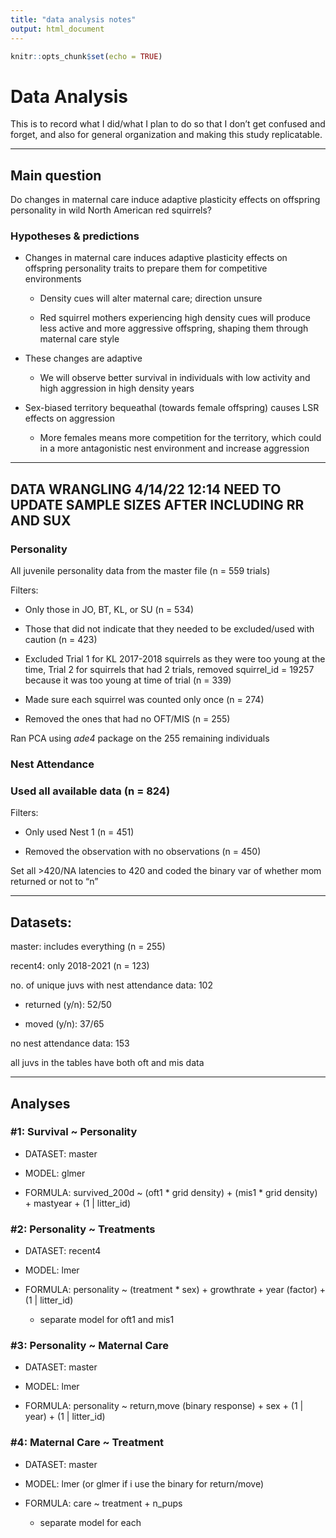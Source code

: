 ```yaml
---
title: "data analysis notes"
output: html_document
---
```


```r
knitr::opts_chunk$set(echo = TRUE)
```

# Data Analysis

This is to record what I did/what I plan to do so that I don't get confused and forget, and also for general organization and making this study replicatable.

------------------------------------------------------------------------

## Main question

Do changes in maternal care induce adaptive plasticity effects on offspring personality in wild North American red squirrels?

### Hypotheses & predictions

-   Changes in maternal care induces adaptive plasticity effects on offspring personality traits to prepare them for competitive environments

    -   Density cues will alter maternal care; direction unsure

    -   Red squirrel mothers experiencing high density cues will produce less active and more aggressive offspring, shaping them through maternal care style

-   These changes are adaptive

    -   We will observe better survival in individuals with low activity and high aggression in high density years

-   Sex-biased territory bequeathal (towards female offspring) causes LSR effects on aggression

    -   More females means more competition for the territory, which could in a more antagonistic nest environment and increase aggression

------------------------------------------------------------------------

## DATA WRANGLING  4/14/22 12:14 NEED TO UPDATE SAMPLE SIZES AFTER INCLUDING RR AND SUX

### Personality

All juvenile personality data from the master file (n = 559 trials)

Filters:

-   Only those in JO, BT, KL, or SU (n = 534)

-   Those that did not indicate that they needed to be excluded/used with caution (n = 423)

-   Excluded Trial 1 for KL 2017-2018 squirrels as they were too young at the time, Trial 2 for squirrels that had 2 trials, removed squirrel_id = 19257 because it was too young at time of trial (n = 339)

-   Made sure each squirrel was counted only once (n = 274)

-   Removed the ones that had no OFT/MIS (n = 255)

Ran PCA using *ade4* package on the 255 remaining individuals

### Nest Attendance

### Used all available data (n = 824)

Filters:

-   Only used Nest 1 (n = 451)

-   Removed the observation with no observations (n = 450)

Set all \>420/NA latencies to 420 and coded the binary var of whether mom returned or not to "n"

------------------------------------------------------------------------

## Datasets:

master: includes everything (n = 255)

recent4: only 2018-2021 (n = 123)

no. of unique juvs with nest attendance data: 102

-   returned (y/n): 52/50

-   moved (y/n): 37/65

no nest attendance data: 153

all juvs in the tables have both oft and mis data

------------------------------------------------------------------------

## Analyses

### \#1: Survival \~ Personality

-   DATASET: master

-   MODEL: glmer

-   FORMULA: survived_200d \~ (oft1 \* grid density) + (mis1 \* grid density) + mastyear + (1 \| litter_id)

### \#2: Personality \~ Treatments

-   DATASET: recent4

-   MODEL: lmer

-   FORMULA: personality \~ (treatment \* sex) + growthrate + year (factor) + (1 \| litter_id)

    -   separate model for oft1 and mis1

### \#3: Personality \~ Maternal Care

-   DATASET: master

-   MODEL: lmer

-   FORMULA: personality \~ return,move (binary response) + sex + (1 \| year) + (1 \| litter_id)

### \#4: Maternal Care \~ Treatment

-   DATASET: master

-   MODEL: lmer (or glmer if i use the binary for return/move)

-   FORMULA: care \~ treatment + n_pups

    -   separate model for each
